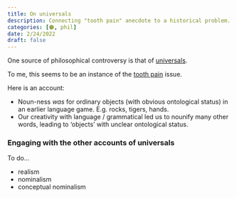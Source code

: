 ```yaml
---
title: On universals
description: Connecting "tooth pain" anecdote to a historical problem.
categories: [🟠, phil]
date: 2/24/2022
draft: false
---
```


One source of philosophical controversy is that of 
[universals](/docs/phil/universals.qmd).

To me, this seems to be an instance of the 
[tooth pain](/docs/phil/tooth pain.qmd) issue. 

Here is an account: 

- Noun-ness *was* for ordinary objects (with obvious ontological status) in 
an earlier language game. E.g. rocks, tigers, hands.
- Our creativity with language / grammatical led us to nounify many other 
words, leading to 'objects' with unclear ontological status.

### Engaging with the other accounts of universals
To do...

- realism
- nominalism 
- conceptual nominalism

